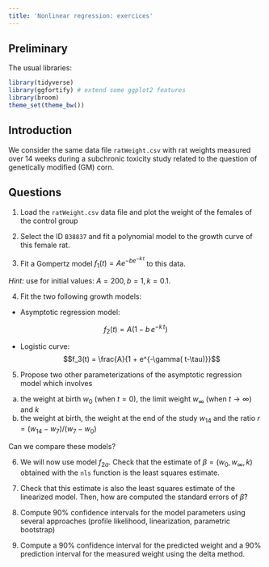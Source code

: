 ```yaml
---
title: 'Nonlinear regression: exercices'
---
```


## Preliminary {.unnumbered}

The usual libraries: 

```r
library(tidyverse)
library(ggfortify) # extend some ggplot2 features
library(broom)
theme_set(theme_bw())
```

## Introduction

We consider the same data file `ratWeight.csv` with rat weights measured over 14 weeks during a subchronic toxicity study related to the question of genetically modified (GM) corn. 

## Questions

1. Load the `ratWeight.csv` data file and plot the weight of the females of the control group

2. Select the ID `B38837` and fit a polynomial model to the growth curve of this female rat.

3. Fit a Gompertz model $f_1(t) = A e^{-b e^{-k\, t}}$ to this data.

*Hint:* use for initial values: $A = 200, b = 1, k = 0.1$.

4. Fit the two following growth models:

  * Asymptotic regression model:

$$f_2(t)  = A \left( 1 - b\, e^{-k\, t} \right)$$

  * Logistic curve:
$$f_3(t)  = \frac{A}{1 + e^{-\gamma( t-\tau)}}$$



5. Propose two other parameterizations of the asymptotic regression model which involves 

  a. the weight at birth $w_0$ (when $t=0$), the limit weight $w_\infty$ (when $t\to \infty$) and $k$
  b. the weight at birth, the weight at the end of the study $w_{14}$ and the ratio $r=(w_{14}-w_{7})/(w_7 - w_0)$

Can we compare these models?

6. We will now use model $f_{2a}$.  Check that the estimate of $\beta=(w_0, w_\infty, k)$ obtained with the `nls` function is the least squares estimate.

7. Check that this estimate is also the least squares estimate of the linearized model. Then, how are computed the standard errors of $\hat\beta$?

8. Compute 90% confidence intervals for the model parameters using several approaches (profile likelihood, linearization, parametric bootstrap)

9. Compute a 90% confidence interval for the predicted weight and a 90% prediction interval for the measured weight using the delta method.
